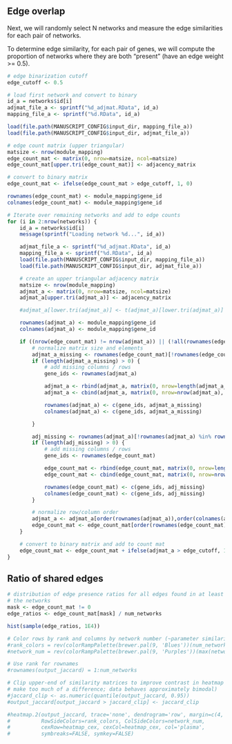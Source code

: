 ## Edge overlap

Next, we will randomly select N networks and measure the edge similarities
for each pair of networks.

To determine edge similarity, for each pair of genes, we will compute the proportion of networks
where they are both "present" (have an edge weight >= 0.5).

```r
# edge binarization cutoff
edge_cutoff <- 0.5

# load first network and convert to binary
id_a = networks$id[i]
adjmat_file_a <- sprintf("%d_adjmat.RData", id_a)
mapping_file_a <- sprintf("%d.RData", id_a)

load(file.path(MANUSCRIPT_CONFIG$input_dir, mapping_file_a))
load(file.path(MANUSCRIPT_CONFIG$input_dir, adjmat_file_a))

# edge count matrix (upper triangular)
matsize <- nrow(module_mapping)
edge_count_mat <- matrix(0, nrow=matsize, ncol=matsize)
edge_count_mat[upper.tri(edge_count_mat)] <- adjacency_matrix

# convert to binary matrix
edge_count_mat <- ifelse(edge_count_mat > edge_cutoff, 1, 0)

rownames(edge_count_mat) <- module_mapping$gene_id
colnames(edge_count_mat) <- module_mapping$gene_id

# Iterate over remaining networks and add to edge counts
for (i in 2:nrow(networks)) {
    id_a = networks$id[i]
    message(sprintf("Loading network %d...", id_a))

    adjmat_file_a <- sprintf("%d_adjmat.RData", id_a)
    mapping_file_a <- sprintf("%d.RData", id_a)
    load(file.path(MANUSCRIPT_CONFIG$input_dir, mapping_file_a))
    load(file.path(MANUSCRIPT_CONFIG$input_dir, adjmat_file_a))

    # create an upper triangular adjacency matrix
    matsize <- nrow(module_mapping)
    adjmat_a <- matrix(0, nrow=matsize, ncol=matsize)
    adjmat_a[upper.tri(adjmat_a)] <- adjacency_matrix

    #adjmat_a[lower.tri(adjmat_a)] <- t(adjmat_a)[lower.tri(adjmat_a)]

    rownames(adjmat_a) <- module_mapping$gene_id
    colnames(adjmat_a) <- module_mapping$gene_id

    if ((nrow(edge_count_mat) != nrow(adjmat_a)) || (!all(rownames(edge_count_mat) == rownames(adjmat_a)))) {
        # normalize matrix size and elements
        adjmat_a_missing <- rownames(edge_count_mat)[!rownames(edge_count_mat) %in% rownames(adjmat_a)]
        if (length(adjmat_a_missing) > 0) {
            # add missing columns / rows
            gene_ids <- rownames(adjmat_a)

            adjmat_a <- rbind(adjmat_a, matrix(0, nrow=length(adjmat_a_missing), ncol=ncol(adjmat_a)))
            adjmat_a <- cbind(adjmat_a, matrix(0, nrow=nrow(adjmat_a), ncol=length(adjmat_a_missing)))

            rownames(adjmat_a) <- c(gene_ids, adjmat_a_missing)
            colnames(adjmat_a) <- c(gene_ids, adjmat_a_missing)

        }

        adj_missing <- rownames(adjmat_a)[!rownames(adjmat_a) %in% rownames(edge_count_mat)]
        if (length(adj_missing) > 0) {
            # add missing columns / rows
            gene_ids <- rownames(edge_count_mat)

            edge_count_mat <- rbind(edge_count_mat, matrix(0, nrow=length(adj_missing), ncol=ncol(edge_count_mat)))
            edge_count_mat <- cbind(edge_count_mat, matrix(0, nrow=nrow(edge_count_mat), ncol=length(adj_missing)))

            rownames(edge_count_mat) <- c(gene_ids, adj_missing)
            colnames(edge_count_mat) <- c(gene_ids, adj_missing)
        }

        # normalize row/column order
        adjmat_a <- adjmat_a[order(rownames(adjmat_a)),order(colnames(adjmat_a))]
        edge_count_mat <- edge_count_mat[order(rownames(edge_count_mat)),order(colnames(edge_count_mat))]
    }

    # convert to binary matrix and add to count mat
    edge_count_mat <- edge_count_mat + ifelse(adjmat_a > edge_cutoff, 1, 0)
}
```

## Ratio of shared edges

```r
# distribution of edge presence ratios for all edges found in at least one of
# the networks
mask <- edge_count_mat != 0
edge_ratios <- edge_count_mat[mask] / num_networks

hist(sample(edge_ratios, 1E4))
```

```r
# Color rows by rank and columns by network number (~parameter similarity)
#rank_colors = rev(colorRampPalette(brewer.pal(9, 'Blues'))(num_networks))
#network_num = rev(colorRampPalette(brewer.pal(9, 'Purples'))(max(networks$id)))[networks$id]

# Use rank for rownames
#rownames(output_jaccard) = 1:num_networks

# Clip upper-end of similarity matrices to improve contrast in heatmap (doesn't
# make too much of a difference; data behaves approximately bimodal)
#jaccard_clip <- as.numeric(quantile(output_jaccard, 0.95))
#output_jaccard[output_jaccard > jaccard_clip] <- jaccard_clip

#heatmap.2(output_jaccard, trace='none', dendrogram='row', margin=c(4, 4),
#          RowSideColors=rank_colors, ColSideColors=network_num,
#          cexRow=heatmap_cex, cexCol=heatmap_cex, col='plasma',
#          symbreaks=FALSE, symkey=FALSE)
```


